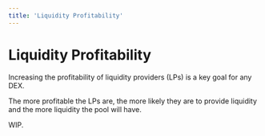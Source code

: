 ```yaml
---
title: 'Liquidity Profitability'
---
```


# Liquidity Profitability

Increasing the profitability of liquidity providers (LPs) is a key goal for any DEX.

The more profitable the LPs are, the more likely they are to provide liquidity and the more liquidity the pool will have.

WIP.
